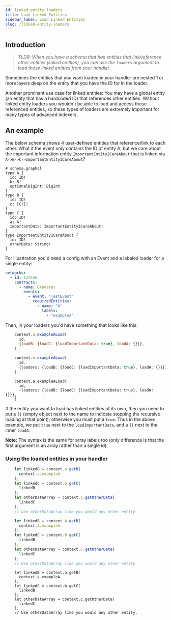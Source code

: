 ```yaml
---
id: linked-entity-loaders
title: Load Linked Entities
sidebar_label: Load Linked Entities
slug: /linked-entity-loaders
---
```



## Introduction

> _TLDR: When you have a schema that has entities that link/reference other entities (linked entities), you can use the `loaders` argument to load those linked entities from your handler._

Sometimes the entities that you want loaded in your handler are nested 1 or more layers deep on the entity that you have the ID for in the loader.

Another prominant use case for linked entities: You may have a global entity (an entity that has a hardcoded ID) that references other entities. Without linked entity loaders you wouldn't be able to load and access those referenced entities, so these types of loaders are extremely important for many types of advanced indexers.

## An example

The below schema shows 4 user-defined entities that reference/link to each other. What if the event only contains the ID of entity A, but we care about the important information entity `ImportantEntityICareAbout` that is linked via `A->B->C->ImportantEntityICareAbout`?

```
# schema.graphql
type A {
  id: ID!
  b: B!
  optionalBigInt: BigInt
}
type B {
  id: ID!
  c: [C!]!
}
type C {
  id: ID!
  a: A!
  importantData: ImportantEntityICareAbout!
}
type ImportantEntityICareAbout {
  id: ID!
  otherData: String!
}
```

For illusttration you'd need a config with an Event and a labeled loader for a single entity:
```yaml
networks:
  - id: 123456
    contracts:
      - name: Gravatar
        events:
          - event: "TestEvent"
            requiredEntities:
              - name: "A"
                labels:
                  - "exampleA"
```

Then, in your loaders you'd have something that looks like this:

<Tabs>
  <TabItem value="javascript" label="Javascript">

```javascript
    context.a.exampleALoad(
      id,
      {loadB: {loadC: {loadImportantData: true}, loadA: {}}},
    )
```

  </TabItem>
  <TabItem value="typescript" label="Typescript">

```typescript
    context.A.exampleALoad(
      id,
      {loaders: {loadB: {loadC: {loadImportantData: true}, loadA: {}}}},
    )
```
  </TabItem>
  <TabItem value="rescript" label="Rescript">

```rescript
    context.a.exampleALoad(
      id,
      ~loaders: {loadB: {loadC: {loadImportantData: true}, loadA: {}}},
    )
```
  </TabItem>
</Tabs>

If the entity you want to load has linked entities of its own, then you need to put a `{}` (empty object next to the name to indicate stopping the recursive loading at that point), otherwise you must put a `true`. Thus in the above example, we put `true` next to the `loadImportantData`, and a `{}` next to the inner `loadA`.

**Note:** The syntax is the same for array labels too (only difference is that the first argument is an array rather than a single id).

### Using the loaded entities in your handler

<Tabs>
  <TabItem value="javascript" label="Javascript">

```javascript
    let linkedB = context.a.getB(
      context.a.exampleA
    );
    let linkedC = context.b.getC(
      linkedB
    );
    let otherDataArray = context.c.getOtherData(
      linkedC
    );
    // Use otherDataArray like you would any other entity.
```

  </TabItem>
  <TabItem value="typescript" label="Typescript">

```typescript
    let linkedB = context.A.getB(
      context.A.exampleA
    );
    let linkedC = context.B.getC(
      linkedB
    );
    let otherDataArray = context.C.getOtherData(
      linkedC
    );
    // Use otherDataArray like you would any other entity.
```
  </TabItem>
  <TabItem value="rescript" label="Rescript">

```rescript
    let linkedB = context.a.getB(
      context.a.exampleA
    );
    let linkedC = context.b.getC(
      linkedB
    );
    let otherDataArray = context.c.getOtherData(
      linkedC
    );
    // Use otherDataArray like you would any other entity.
```
  </TabItem>
</Tabs>
